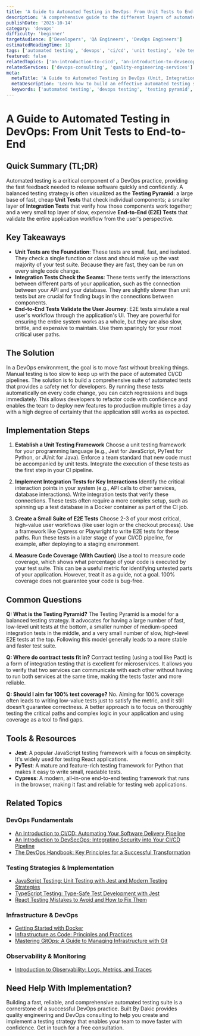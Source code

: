 ```yaml
---
title: 'A Guide to Automated Testing in DevOps: From Unit Tests to End-to-End'
description: 'A comprehensive guide to the different layers of automated testing in a DevOps workflow, including unit, integration, and end-to-end tests, and how to build a balanced test suite.'
publishDate: '2025-10-14'
category: 'devops'
difficulty: 'beginner'
targetAudience: ['Developers', 'QA Engineers', 'DevOps Engineers']
estimatedReadingTime: 11
tags: ['automated testing', 'devops', 'ci/cd', 'unit testing', 'e2e testing']
featured: false
relatedTopics: ['an-introduction-to-cicd', 'an-introduction-to-devsecops', 'the-devops-handbook-key-principles', 'javascript-testing-unit-testing-jest-modern-testing-strategies', 'typescript-testing-type-safe-test-development-jest', 'react-testing-mistakes-avoid-fix-them', 'getting-started-with-docker', 'infrastructure-as-code-principles-and-practices', 'mastering-gitops-a-guide-to-managing-infrastructure-with-git', 'introduction-to-observability-logs-metrics-and-traces']
relatedServices: ['devops-consulting', 'quality-engineering-services']
meta:
  metaTitle: 'A Guide to Automated Testing in DevOps (Unit, Integration, E2E)'
  metaDescription: 'Learn how to build an effective automated testing strategy for DevOps. This guide covers the testing pyramid, including unit, integration, and end-to-end (E2E) tests.'
  keywords: ['automated testing', 'devops testing', 'testing pyramid', 'ci/cd testing']
---
```


# A Guide to Automated Testing in DevOps: From Unit Tests to End-to-End

## Quick Summary (TL;DR)

Automated testing is a critical component of a DevOps practice, providing the fast feedback needed to release software quickly and confidently. A balanced testing strategy is often visualized as the **Testing Pyramid**: a large base of fast, cheap **Unit Tests** that check individual components; a smaller layer of **Integration Tests** that verify how those components work together; and a very small top layer of slow, expensive **End-to-End (E2E) Tests** that validate the entire application workflow from the user's perspective.

## Key Takeaways

- **Unit Tests are the Foundation**: These tests are small, fast, and isolated. They check a single function or class and should make up the vast majority of your test suite. Because they are fast, they can be run on every single code change.
- **Integration Tests Check the Seams**: These tests verify the interactions between different parts of your application, such as the connection between your API and your database. They are slightly slower than unit tests but are crucial for finding bugs in the connections between components.
- **End-to-End Tests Validate the User Journey**: E2E tests simulate a real user's workflow through the application's UI. They are powerful for ensuring the entire system works as a whole, but they are also slow, brittle, and expensive to maintain. Use them sparingly for your most critical user paths.

## The Solution

In a DevOps environment, the goal is to move fast without breaking things. Manual testing is too slow to keep up with the pace of automated CI/CD pipelines. The solution is to build a comprehensive suite of automated tests that provides a safety net for developers. By running these tests automatically on every code change, you can catch regressions and bugs immediately. This allows developers to refactor code with confidence and enables the team to deploy new features to production multiple times a day with a high degree of certainty that the application still works as expected.

## Implementation Steps

1.  **Establish a Unit Testing Framework**
    Choose a unit testing framework for your programming language (e.g., Jest for JavaScript, PyTest for Python, or JUnit for Java). Enforce a team standard that new code must be accompanied by unit tests. Integrate the execution of these tests as the first step in your CI pipeline.

2.  **Implement Integration Tests for Key Interactions**
    Identify the critical interaction points in your system (e.g., API calls to other services, database interactions). Write integration tests that verify these connections. These tests often require a more complex setup, such as spinning up a test database in a Docker container as part of the CI job.

3.  **Create a Small Suite of E2E Tests**
    Choose 2-3 of your most critical, high-value user workflows (like user login or the checkout process). Use a framework like Cypress or Playwright to write E2E tests for these paths. Run these tests in a later stage of your CI/CD pipeline, for example, after deploying to a staging environment.

4.  **Measure Code Coverage (With Caution)**
    Use a tool to measure code coverage, which shows what percentage of your code is executed by your test suite. This can be a useful metric for identifying untested parts of your application. However, treat it as a guide, not a goal. 100% coverage does not guarantee your code is bug-free.

## Common Questions

**Q: What is the Testing Pyramid?**
The Testing Pyramid is a model for a balanced testing strategy. It advocates for having a large number of fast, low-level unit tests at the bottom, a smaller number of medium-speed integration tests in the middle, and a very small number of slow, high-level E2E tests at the top. Following this model generally leads to a more stable and faster test suite.

**Q: Where do contract tests fit in?**
Contract testing (using a tool like Pact) is a form of integration testing that is excellent for microservices. It allows you to verify that two services can communicate with each other without having to run both services at the same time, making the tests faster and more reliable.

**Q: Should I aim for 100% test coverage?**
No. Aiming for 100% coverage often leads to writing low-value tests just to satisfy the metric, and it still doesn't guarantee correctness. A better approach is to focus on thoroughly testing the critical paths and complex logic in your application and using coverage as a tool to find gaps.

## Tools & Resources

- **Jest**: A popular JavaScript testing framework with a focus on simplicity. It's widely used for testing React applications.
- **PyTest**: A mature and feature-rich testing framework for Python that makes it easy to write small, readable tests.
- **Cypress**: A modern, all-in-one end-to-end testing framework that runs in the browser, making it fast and reliable for testing web applications.

## Related Topics

### DevOps Fundamentals
- [An Introduction to CI/CD: Automating Your Software Delivery Pipeline](/topics/an-introduction-to-cicd)
- [An Introduction to DevSecOps: Integrating Security into Your CI/CD Pipeline](/topics/an-introduction-to-devsecops)
- [The DevOps Handbook: Key Principles for a Successful Transformation](/topics/the-devops-handbook-key-principles)

### Testing Strategies & Implementation
- [JavaScript Testing: Unit Testing with Jest and Modern Testing Strategies](/topics/javascript-testing-unit-testing-jest-modern-testing-strategies)
- [TypeScript Testing: Type-Safe Test Development with Jest](/topics/typescript-testing-type-safe-test-development-jest)
- [React Testing Mistakes to Avoid and How to Fix Them](/topics/react-testing-mistakes-avoid-fix-them)

### Infrastructure & DevOps
- [Getting Started with Docker](/topics/getting-started-with-docker)
- [Infrastructure as Code: Principles and Practices](/topics/infrastructure-as-code-principles-and-practices)
- [Mastering GitOps: A Guide to Managing Infrastructure with Git](/topics/mastering-gitops-a-guide-to-managing-infrastructure-with-git)

### Observability & Monitoring
- [Introduction to Observability: Logs, Metrics, and Traces](/topics/introduction-to-observability-logs-metrics-and-traces)

## Need Help With Implementation?

Building a fast, reliable, and comprehensive automated testing suite is a cornerstone of a successful DevOps practice. Built By Dakic provides quality engineering and DevOps consulting to help you create and implement a testing strategy that enables your team to move faster with confidence. Get in touch for a free consultation.
